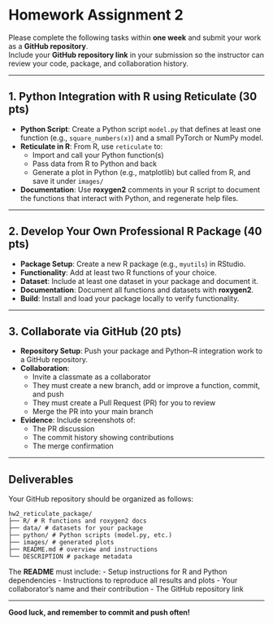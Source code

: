 # Homework Assignment 2

Please complete the following tasks within **one week** and submit your work as a **GitHub repository**.\
Include your **GitHub repository link** in your submission so the instructor can review your code, package, and collaboration history.

------------------------------------------------------------------------

## 1. Python Integration with R using Reticulate (30 pts)

-   **Python Script**: Create a Python script `model.py` that defines at least one function (e.g., `square_numbers(x)`) and a small PyTorch or NumPy model.
-   **Reticulate in R**: From R, use `reticulate` to:
    -   Import and call your Python function(s)
    -   Pass data from R to Python and back
    -   Generate a plot in Python (e.g., matplotlib) but called from R, and save it under `images/`
-   **Documentation**: Use **roxygen2** comments in your R script to document the functions that interact with Python, and regenerate help files.

------------------------------------------------------------------------

## 2. Develop Your Own Professional R Package (40 pts)

-   **Package Setup**: Create a new R package (e.g., `myutils`) in RStudio.
-   **Functionality**: Add at least two R functions of your choice.
-   **Dataset**: Include at least one dataset in your package and document it.
-   **Documentation**: Document all functions and datasets with **roxygen2**.
-   **Build**: Install and load your package locally to verify functionality.

------------------------------------------------------------------------

## 3. Collaborate via GitHub (20 pts)

-   **Repository Setup**: Push your package and Python–R integration work to a GitHub repository.
-   **Collaboration**:
    -   Invite a classmate as a collaborator
    -   They must create a new branch, add or improve a function, commit, and push
    -   They must create a Pull Request (PR) for you to review
    -   Merge the PR into your main branch
-   **Evidence**: Include screenshots of:
    -   The PR discussion
    -   The commit history showing contributions
    -   The merge confirmation

------------------------------------------------------------------------

## Deliverables

Your GitHub repository should be organized as follows:

``` text
hw2_reticulate_package/
├── R/ # R functions and roxygen2 docs
├── data/ # datasets for your package
├── python/ # Python scripts (model.py, etc.)
├── images/ # generated plots
├── README.md # overview and instructions
└── DESCRIPTION # package metadata
```

The **README** must include: - Setup instructions for R and Python dependencies - Instructions to reproduce all results and plots - Your collaborator’s name and their contribution - The GitHub repository link

------------------------------------------------------------------------

**Good luck, and remember to commit and push often!**
